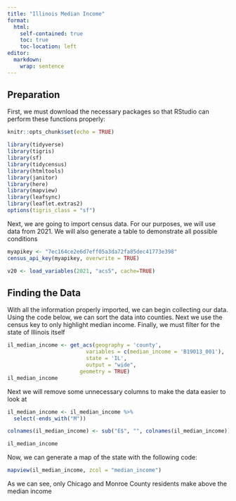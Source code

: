 ```yaml
---
title: "Illinois Median Income"
format:
  html:
    self-contained: true
    toc: true
    toc-location: left
editor: 
  markdown: 
    wrap: sentence
---
```


## Preparation

First, we must download the necessary packages so that RStudio can perform these functions properly:

```r
knitr::opts_chunk$set(echo = TRUE)

library(tidyverse)
library(tigris)
library(sf)
library(tidycensus)
library(htmltools)
library(janitor)
library(here)
library(mapview)
library(leafsync)
library(leaflet.extras2)
options(tigris_class = "sf")

```

Next, we are going to import census data.
For our purposes, we will use data from 2021.
We will also generate a table to demonstrate all possible conditions

```r
myapikey <- "7ec164ce2e6d7eff05a3da72fa85dec41773e398"
census_api_key(myapikey, overwrite = TRUE)

v20 <- load_variables(2021, "acs5", cache=TRUE)
```

## Finding the Data

With all the information properly imported, we can begin collecting our data.
Using the code below, we can sort the data into counties.
Next we use the census key to only highlight median income.
Finally, we must filter for the state of Illinois itself

```r
il_median_income <- get_acs(geography = 'county', 
                         variables = c(median_income = 'B19013_001'), 
                         state = 'IL',
                         output = "wide",
                       geometry = TRUE)
il_median_income
```

Next we will remove some unnecessary columns to make the data easier to look at

```r
il_median_income <- il_median_income %>%
  select(-ends_with("M"))

colnames(il_median_income) <- sub("E$", "", colnames(il_median_income))

il_median_income
```

Now, we can generate a map of the state with the following code:

```r
mapview(il_median_income, zcol = "median_income")
```

As we can see, only Chicago and Monroe County residents make above the median income
